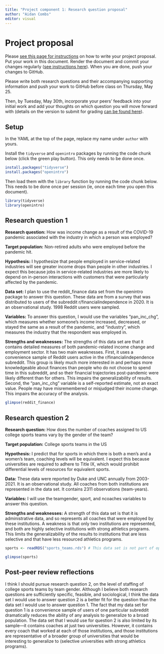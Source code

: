 ```yaml
---
title: "Project component 1: Research question proposal"
author: "Aidan Combs"
editor: visual
---
```


# Project proposal {#proposal}

Please [see this page for instructions](https://soc333-sum23.github.io/project-proposal.html) on how to write your project proposal. Put your work in this document. Render the document and commit your changes regularly ([see instructions here](https://soc333-sum23.github.io/computing-clonerepo.html#how-to-commit-and-push-changes)). When you are done, push your changes to GitHub.

Please write both research questions and their accompanying supporting information and push your work to GitHub before class on Thursday, May 25.

Then, by Tuesday, May 30th, incorporate your peers' feedback into your initial work and add your thoughts on which question you will move forward with (details on the version to submit for grading [can be found here](https://soc333-sum23.github.io/project-proposal.html#version-to-submit-for-grading-tuesday-may-30-1159pm)).

## Setup

In the YAML at the top of the page, replace my name under `author` with yours.

Install the `tidyverse` and `openintro` packages by running the code chunk below (click the green play button). This only needs to be done once.

```r
install.packages("tidyverse")
install.packages("openintro")
```

Then load them with the `library` function by running the code chunk below. This needs to be done once per session (ie, once each time you open this document).

```r
library(tidyverse)
library(openintro)
```

## Research question 1

**Research question:** How was income change as a result of the COVID-19 pandemic associated with the industry in which a person was employed?

**Target population:** Non-retired adults who were employed before the pandemic hit.

**Hypothesis:** I hypothesize that people employed in service-related industries will see greater income drops than people in other industries. I expect this because jobs in service-related industries are more likely to depend on in-person interactions with customers that were particularly affected by the pandemic.

**Data set:** I plan to use the reddit_finance data set from the openintro package to answer this question. These data are from a survey that was distributed to users of the subreddit r/financialindependence in 2020. It is an observational study. 1998 Reddit users were sampled.

**Variables:** To answer this question, I would use the variables "pan_inc_chg", which measures whether someone's income increased, decreased, or stayed the same as a result of the pandemic, and "industry", which measures the industry that the respondent was employed in.

**Strengths and weaknesses:** The strengths of this data set are that it contains detailed measures of both pandemic-related income change and employment sector. It has two main weaknesses. First, it uses a convenience sample of Reddit users active in the r/financialindependence subreddit. This group is likely much more interested in and perhaps more knowledgeable about finances than people who do not choose to spend time in this subreddit, and so their financial trajectories post-pandemic were likely different than for others. This impairs the generalizability of results. Second, the "pan_inc_chg" variable is a self-reported estimate, not an exact value. People may have misremembered or misjudged their income change. This impairs the accuracy of the analysis.

```r
glimpse(reddit_finance)
```

## Research question 2

**Research question:** How does the number of coaches assigned to US college sports teams vary by the gender of the team?

**Target population:** College sports teams in the US

**Hypothesis:** I predict that for sports in which there is both a men's and a women's team, coaching levels will be equivalent. I expect this because universities are required to adhere to Title IX, which would prohibit differential levels of resources for equivalent sports.

**Data:** These data were reported by Duke and UNC annually from 2003-2021. It is an observational study. All coaches from both institutions are represented in the data set. It contains 2311 observations (team-years).

**Variables:** I will use the teamgender, sport, and ncoaches variables to answer this question.

**Strengths and weaknesses:** A strength of this data set is that it is administrative data, and so represents all coaches that were employed by these institutions. A weakness is that only two institutions are represented, and both are highly selective institutions with strong athletics programs. This limits the generalizability of the results to institutions that are less selective and that have less resourced athletics programs.

```r
sports <- readRDS("sports_teams.rds") # This data set is not part of openintro, so this line is needed to load it from a file instead.

glimpse(sports)
```

## Post-peer review reflections

I think I should pursue research question 2, on the level of staffing of college sports teams by team gender. Although I believe both research questions are sufficiently specific, feasible, and sociological, I think the data set I would use to answer question 2 is a better fit for the question than the data set I would use to answer question 1. The fact that my data set for question 1 is a convenience sample of users of one particular subreddit dramatically reduces the ability of any analysis to generalize to a broad population. The data set that I would use for question 2 is also limited by its sample---it contains coaches at just two universities. However, it contains every coach that worked at each of those institutions, and those institutions are representative of a broader group of universities that would be interesting to generalize to (selective universities with strong athletics programs).
